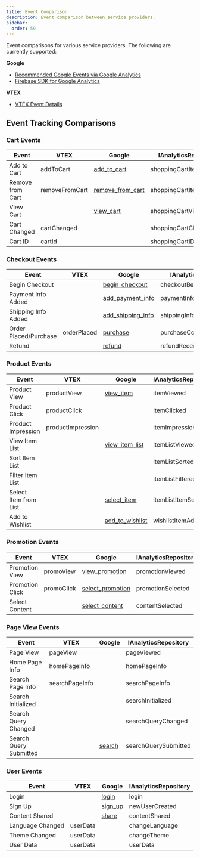 ```yaml
---
title: Event Comparison
description: Event comparison between service providers.
sidebar:
  order: 59
---
```




Event comparisons for various service providers. The following are currently supported:

**Google**
- [Recommended Google Events via Google Analytics](https://support.google.com/analytics/answer/9267735?hl=en)
- [Firebase SDK for Google Analytics](https://firebase.google.com/docs/reference/android/com/google/firebase/analytics/FirebaseAnalytics.Event)

**VTEX**
- [VTEX Event Details](https://github.com/vtex-apps/adobe-launch-pixel?tab=readme-ov-file#native-vtex-events)

## Event Tracking Comparisons

### Cart Events
| Event | VTEX | Google |IAnalyticsRepository |
|-------|----------------|-------------------|-------------------|
| Add to Cart | addToCart | [add_to_cart](https://firebase.google.com/docs/reference/android/com/google/firebase/analytics/FirebaseAnalytics.Event#ADD_TO_CART()) | shoppingCartItemAdded |
| Remove from Cart | removeFromCart | [remove_from_cart](https://firebase.google.com/docs/reference/android/com/google/firebase/analytics/FirebaseAnalytics.Event#REMOVE_FROM_CART()) | shoppingCartItemRemoved |
| View Cart | | [view_cart](https://firebase.google.com/docs/reference/android/com/google/firebase/analytics/FirebaseAnalytics.Event#VIEW_CART()) | shoppingCartViewed |
| Cart Changed | cartChanged | | shoppingCartChanged |
| Cart ID | cartId | | shoppingCartID |

### Checkout Events
| Event | VTEX | Google | IAnalyticsRepository |
|-------|----------------|-------------------|-------------------|
| Begin Checkout | | [begin_checkout](https://firebase.google.com/docs/reference/android/com/google/firebase/analytics/FirebaseAnalytics.Event#BEGIN_CHECKOUT()) | checkoutBegin |
| Payment Info Added | | [add_payment_info](https://firebase.google.com/docs/reference/android/com/google/firebase/analytics/FirebaseAnalytics.Event#ADD_PAYMENT_INFO()) | paymentInfoAddedCheckout |
| Shipping Info Added | | [add_shipping_info](https://firebase.google.com/docs/reference/android/com/google/firebase/analytics/FirebaseAnalytics.Event#ADD_SHIPPING_INFO()) | shippingInfoAddedCheckout |
| Order Placed/Purchase | orderPlaced | [purchase](https://firebase.google.com/docs/reference/android/com/google/firebase/analytics/FirebaseAnalytics.Event#PURCHASE()) | purchaseCompleted |
| Refund | | [refund](https://firebase.google.com/docs/reference/android/com/google/firebase/analytics/FirebaseAnalytics.Event#REFUND()) | refundReceived |

### Product Events
| Event | VTEX | Google | IAnalyticsRepository |
|-------|----------------|-------------------|-------------------|
| Product View | productView | [view_item](https://firebase.google.com/docs/reference/android/com/google/firebase/analytics/FirebaseAnalytics.Event#VIEW_ITEM()) | itemViewed |
| Product Click | productClick | | itemClicked |
| Product Impression | productImpression | | itemImpression |
| View Item List | | [view_item_list](https://firebase.google.com/docs/reference/android/com/google/firebase/analytics/FirebaseAnalytics.Event#VIEW_ITEM_LIST()) | itemListViewed |
| Sort Item List | | | itemListSorted |
| Filter Item List | | | itemListFiltered |
| Select Item from List | | [select_item](https://firebase.google.com/docs/reference/android/com/google/firebase/analytics/FirebaseAnalytics.Event#SELECT_ITEM()) | itemListItemSelected |
| Add to Wishlist | | [add_to_wishlist](https://firebase.google.com/docs/reference/android/com/google/firebase/analytics/FirebaseAnalytics.Event#ADD_TO_WISHLIST()) | wishlistItemAddition |

### Promotion Events
| Event | VTEX | Google | IAnalyticsRepository |
|-------|----------------|-------------------|-------------------|
| Promotion View | promoView | [view_promotion](https://firebase.google.com/docs/reference/android/com/google/firebase/analytics/FirebaseAnalytics.Event#VIEW_PROMOTION()) | promotionViewed |
| Promotion Click | promoClick | [select_promotion](https://firebase.google.com/docs/reference/android/com/google/firebase/analytics/FirebaseAnalytics.Event#SELECT_PROMOTION()) | promotionSelected |
| Select Content | | [select_content](https://firebase.google.com/docs/reference/android/com/google/firebase/analytics/FirebaseAnalytics.Event#SELECT_CONTENT()) | contentSelected |

### Page View Events
| Event | VTEX | Google | IAnalyticsRepository |
|-------|----------------|-------------------|-------------------|
| Page View | pageView | | pageViewed |
| Home Page Info | homePageInfo | | homePageInfo |
| Search Page Info | searchPageInfo | | searchPageInfo |
| Search Initialized | | | searchInitialized |
| Search Query Changed |  | | searchQueryChanged |
| Search Query Submitted | | [search](https://firebase.google.com/docs/reference/android/com/google/firebase/analytics/FirebaseAnalytics.Event#SEARCH()) | searchQuerySubmitted |

### User Events
| Event | VTEX | Google | IAnalyticsRepository |
|-------|----------------|-------------------|-------------------|
| Login | | [login](https://firebase.google.com/docs/reference/android/com/google/firebase/analytics/FirebaseAnalytics.Event#LOGIN()) | login |
| Sign Up | | [sign_up](https://firebase.google.com/docs/reference/android/com/google/firebase/analytics/FirebaseAnalytics.Event#SIGN_UP()) | newUserCreated |
| Content Shared | | [share](https://firebase.google.com/docs/reference/android/com/google/firebase/analytics/FirebaseAnalytics.Event#SHARE()) | contentShared |
| Language Changed | userData | | changeLanguage |
| Theme Changed | userData | | changeTheme |
| User Data | userData | | userData |